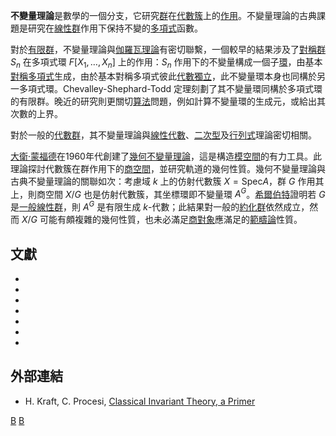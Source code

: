 '''不變量理論'''是數學的一個分支，它研究[[群|群]]在[[代數簇|代數簇]]上的[[群作用|作用]]。不變量理論的古典課題是研究在[[線性群|線性群]]作用下保持不變的[[多項式|多項式]]函數。

對於[[有限群|有限群]]，不變量理論與[[伽羅瓦理論|伽羅瓦理論]]有密切聯繫，一個較早的結果涉及了[[对称群_(n次对称群)|對稱群]] <math>S_n</math> 在多項式環 <math>F[X_1, \ldots, X_n]</math> 上的作用：<math>S_n</math> 作用下的不變量構成一個子[[环_(代数)|環]]，由基本[[對稱多項式|對稱多項式]]生成，由於基本對稱多項式彼此[[代數獨立|代數獨立]]，此不變量環本身也同構於另一多項式環。Chevalley-Shephard-Todd 定理刻劃了其不變量環同構於多項式環的有限群。晚近的研究則更關切[[算法|算法]]問題，例如計算不變量環的生成元，或給出其次數的上界。

對於一般的[[代數群|代數群]]，其不變量理論與[[線性代數|線性代數]]、[[二次型|二次型]]及[[行列式|行列式]]理論密切相關。

[[大衛·蒙福德|大衛·蒙福德]]在1960年代創建了[[幾何不變量理論|幾何不變量理論]]，這是構造[[模空間|模空間]]的有力工具。此理論探討代數簇在群作用下的[[商空間|商空間]]，並研究軌道的幾何性質。幾何不變量理論與古典不變量理論的關聯如次：考慮域 <math>k</math> 上的仿射代數簇 <math>X = \mathrm{Spec} A</math>，群 <math>G</math> 作用其上，則商空間 <math>X/G</math> 也是仿射代數簇，其坐標環即不變量環 <math>A^G</math>。[[希爾伯特|希爾伯特]]證明若 <math>G</math> 是[[一般線性群|一般線性群]]，則 <math>A^G</math> 是有限生成 <math>k</math>-代數；此結果對一般的[[約化群|約化群]]依然成立，然而 <math>X/G</math> 可能有頗複雜的幾何性質，也未必滿足[[商對象|商對象]]應滿足的[[範疇論|範疇論]]性質。

== 文獻 ==

*{{cite book | author=Grace, J. H.; and Young, Alfred | title=The algebra of invariants | location=Cambridge | publisher=Cambridge University Press | year=1903 }}
*{{cite book | author=Grosshans, Frank D. | title=    Algebraic homogeneous spaces and invariant theory | location=New York | publisher=Springer | year=1997 | id=ISBN 3-540-63628-5}}
*{{cite book | author=Neusel, Mara D.; and Smith, Larry | title=Invariant Theory of Finite Groups | location=Providence, RI | publisher=American Mathematical Society | year=2002 | id=ISBN 0-8218-2916-5}}
*{{cite book | author=Olver, Peter J. | title=Classical invariant theory | location=Cambridge | publisher=Cambridge University Press | year=1999 | id=ISBN 0-521-55821-2}}
*{{springer|id=i/i052350|title=Invariants, theory of|first=V.L. |last=Popov}}
*{{cite book | author=Springer, T. A. | title=Invariant Theory | location=New York | publisher=Springer | year=1977 | id=ISBN 0-387-08242-5}}
*{{cite book | author=Sturmfels, Bernd | title=Algorithms in Invariant Theory | location=New York | publisher=Springer | year=1993 | id=ISBN 0-387-82445-6}}

== 外部連結 ==
*H. Kraft, C. Procesi, [https://web.archive.org/web/20110105120945/http://www.math.unibas.ch/~kraft/Papers/KP-Primer.pdf Classical Invariant Theory, a Primer]

[[Category:代數|B]]
[[Category:表示论|B]]